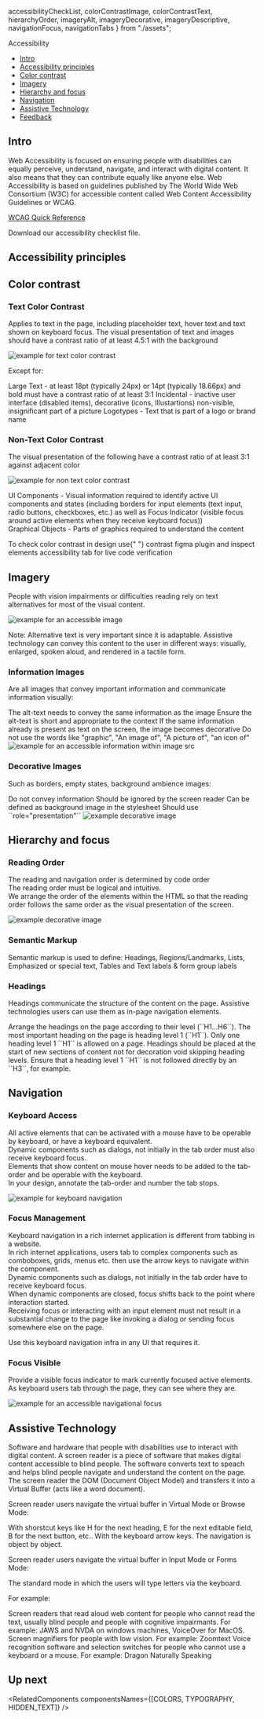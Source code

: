   accessibilityCheckList,
  colorContrastImage,
  colorContrastText,
  hierarchyOrder,
  imageryAlt,
  imageryDecorative,
  imageryDescriptive,
  navigationFocus,
  navigationTabs
} from "./assets";

<Meta title="Foundations/Accessibility" />

<ComponentNameDecorator withFoundationBackground>Accessibility</ComponentNameDecorator>

- [Intro](#intro)
- [Accessibility principles](#accessibility-principles)
- [Color contrast](#color-contrast)
- [Imagery](#imagery)
- [Hierarchy and focus](#hierarchy-and-focus)
- [Navigation](#navigation)
- [Assistive Technology](#assistive-technology)
- [Feedback](#feedback)

## Intro

Web Accessibility is focused on ensuring people with disabilities can equally perceive, understand, navigate, and interact with digital content. It also means that they can contribute equally like anyone else.
Web Accessibility is based on guidelines published by The World Wide Web Consortium (W3C) for accessible content called Web Content Accessibility Guidelines or WCAG.

[WCAG Quick Reference](https://www.w3.org/WAI/WCAG21/quickref/?currentsidebar=%23col_customize#principle1)

<Tip title="Get our Accessibility checklist">
  <Link href={accessibilityCheckList} target="_blank" size={Link.sizes.SMALL} withoutSpacing={false}>
    Download
  </Link>
  our accessibility checklist file.
</Tip>

## Accessibility principles

<PrinciplesAccesability />

## Color contrast

### Text Color Contrast

Applies to text in the page, including placeholder text, hover text and text shown on keyboard focus.
The visual presentation of text and images should have a contrast ratio of at least 4.5:1 with the background

<Frame noBorder noGutter>
  <img src={colorContrastText} alt="example for text color contrast" />
</Frame>

Except for:

<UnstyledList>
  <UnstyledListItem>
    Large Text - at least 18pt (typically 24px) or 14pt (typically 18.66px) and bold must have a contrast ratio of at
    least 3:1
  </UnstyledListItem>
  <UnstyledListItem>
    Incidental - inactive user interface (disabled items), decorative (icons, Illustartions) non-visible, insignificant
    part of a picture
  </UnstyledListItem>
  <UnstyledListItem>Logotypes - Text that is part of a logo or brand name</UnstyledListItem>
</UnstyledList>

### Non-Text Color Contrast

The visual presentation of the following have a contrast ratio of at least 3:1 against adjacent color

<Frame noBorder noGutter>
  <img src={colorContrastImage} alt="example for non text color contrast" />
</Frame>

UI Components - Visual information required to identify active UI components and states (including borders for input elements (text input, radio buttons, checkboxes, etc.) as well as Focus Indicator (visible focus around active elements when they receive keyboard focus))<br/>
Graphical Objects - Parts of graphics required to understand the content

<Tip title="Use color contrast tools for code and design">
  To check color contrast in design use{" "}
  <Link
    href="https://www.figma.com/community/plugin/748533339900865323/Contrast"
    target="_blank"
    size={Link.sizes.SMALL}
    withoutSpacing={false}
  >
    contrast figma plugin
  </Link>
  and inspect elements accessibility tab for live code verification
</Tip>

## Imagery

People with vision impairments or difficulties reading rely on text alternatives for most of the visual content.

<Frame noBorder noGutter>
  <img src={imageryAlt} alt="example for an accessible image" />
</Frame>

Note: Alternative text is very important since it is adaptable. Assistive technology can convey this content to the user in different ways: visually, enlarged, spoken aloud, and rendered in a tactile form.

### Information Images

Are all images that convey important information and communicate information visually:

<UnstyledList>
  <UnstyledListItem>The alt-text needs to convey the same information as the image</UnstyledListItem>
  <UnstyledListItem>Ensure the alt-text is short and appropriate to the context</UnstyledListItem>
  <UnstyledListItem>
    If the same information already is present as text on the screen, the image becomes decorative
  </UnstyledListItem>
  <UnstyledListItem>Do not use the words like "graphic", "An image of", "A picture of", "an icon of"</UnstyledListItem>
</UnstyledList>

<Frame className="monday-storybook-frame--no-border monday-storybook-frame--no-gutter">
  <img src={imageryDescriptive} alt="example for an accessible information within image src" />
</Frame>

### Decorative Images

Such as borders, empty states, background ambience images:

<UnstyledList>
  <UnstyledListItem>Do not convey information</UnstyledListItem>
  <UnstyledListItem>Should be ignored by the screen reader</UnstyledListItem>
  <UnstyledListItem>Can be defined as background image in the stylesheet</UnstyledListItem>
  <UnstyledListItem>Should use ``role="presentation"``</UnstyledListItem>
</UnstyledList>

<Frame noBorder noGutter>
  <img src={imageryDecorative} alt="example decorative image" role="presentation" />
</Frame>

## Hierarchy and focus

### Reading Order

The reading and navigation order is determined by code order<br/>
The reading order must be logical and intuitive.<br/>
We arrange the order of the elements within the HTML so that the reading order follows the same order as the visual presentation of the screen.

<Frame noBorder noGutter>
  <img src={hierarchyOrder} alt="example decorative image" role="presentation" />
</Frame>

### Semantic Markup

Semantic markup is used to define: Headings, Regions/Landmarks, Lists, Emphasized or special text, Tables and
Text labels & form group labels

### Headings

Headings communicate the structure of the content on the page. Assistive technologies users can use them as in-page navigation elements.

<UnstyledList>
  <UnstyledListItem>Arrange the headings on the page according to their level (``H1...H6``).</UnstyledListItem>
  <UnstyledListItem>The most important heading on the page is heading level 1 (``H1``).</UnstyledListItem>
  <UnstyledListItem>Only one heading level 1 ``H1`` is allowed on a page.</UnstyledListItem>
  <UnstyledListItem>
    Headings should be placed at the start of new sections of content not for decoration
  </UnstyledListItem>
  <UnstyledListItem>
    void skipping heading levels. Ensure that a heading level 1 ``H1`` is not followed directly by an ``H3``, for
    example.
  </UnstyledListItem>
</UnstyledList>

## Navigation

### Keyboard Access

All active elements that can be activated with a mouse have to be operable by keyboard, or have a keyboard equivalent.<br/>
Dynamic components such as dialogs, not initially in the tab order must also receive keyboard focus.<br/>
Elements that show content on mouse hover needs to be added to the tab-order and be operable with the keyboard.<br/>
In your design, annotate the tab-order and number the tab stops.

<Frame noBorder noGutter>
  <img src={navigationTabs} alt="example for keyboard navigation" role="presentation" />
</Frame>

### Focus Management

Keyboard navigation in a rich internet application is different from tabbing in a website.<br/>
In rich internet applications, users tab to complex components such as comboboxes, grids, menus etc. then use the arrow keys to navigate within the component.<br/>
Dynamic components such as dialogs, not initially in the tab order have to receive keyboard focus.<br/>
When dynamic components are closed, focus shifts back to the point where interaction started.<br/>
Receiving focus or interacting with an input element must not result in a substantial change to the page like invoking a dialog or sending focus somewhere else on the page.

<Tip title="We got you covered with tab navigation">Use this keyboard navigation infra in any UI that requires it.</Tip>

### Focus Visible

Provide a visible focus indicator to mark currently focused active elements.<br/>
As keyboard users tab through the page, they can see where they are.

<Frame noBorder noGutter>
  <img src={navigationFocus} alt="example for an accessible navigational focus" role="presentation" />
</Frame>

## Assistive Technology

Software and hardware that people with disabilities use to interact with digital content.
A screen reader is a piece of software that makes digital content accessible to blind people. The software converts text to speach and helps blind people navigate and understand the content on the page.
The screen reader the DOM (Document Object Model) and transfers it into a Virtual Buffer (acts like a word document).

Screen reader users navigate the virtual buffer in Virtual Mode or Browse Mode:

<UnstyledList>
  <UnstyledListItem>
    With shorstcut keys like H for the next heading, E for the next editable field, B for the next button, etc..
  </UnstyledListItem>
  <UnstyledListItem>With the keyboard arrow keys. The navigation is object by object.</UnstyledListItem>
</UnstyledList>

Screen reader users navigate the virtual buffer in Input Mode or Forms Mode:

<UnstyledList>
  <UnstyledListItem>The standard mode in which the users will type letters via the keyboard.</UnstyledListItem>
</UnstyledList>

For example:

<UnstyledList>
  <UnstyledListItem>
    Screen readers that read aloud web content for people who cannot read the text, usually blind people and people with
    cognitive impairmants. For example: JAWS and NVDA on windows machines, VoiceOver for MacOS.
  </UnstyledListItem>
  <UnstyledListItem>Screen magnifiers for people with low vision. For example: Zoomtext</UnstyledListItem>
  <UnstyledListItem>
    Voice recognition software and selection switches for people who cannot use a keyboard or a mouse. For example:
    Dragon Naturally Speaking
  </UnstyledListItem>
</UnstyledList>

## Up next

<RelatedComponents componentsNames={[COLORS, TYPOGRAPHY, HIDDEN_TEXT]} />
